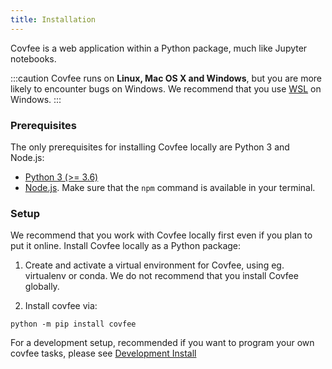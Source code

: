```yaml
---
title: Installation
---
```


Covfee is a web application within a Python package, much like Jupyter notebooks. 

:::caution
Covfee runs on **Linux, Mac OS X and Windows**, but you are more likely to encounter bugs on Windows. We recommend that you use [WSL](https://docs.microsoft.com/en-us/windows/wsl/install) on Windows.
:::

### Prerequisites

The only prerequisites for installing Covfee locally are Python 3 and Node.js:

- [Python 3 (>= 3.6)](https://www.python.org/downloads/)
- [Node.js](https://nodejs.org/en/). Make sure that the `npm` command is available in your terminal.

### Setup

We recommend that you work with Covfee locally first even if you plan to put it online. Install Covfee locally as a Python package:

1. Create and activate a virtual environment for Covfee, using eg. virtualenv or conda. We do not recommend that you install Covfee globally.

2. Install covfee via:

```
python -m pip install covfee
```

For a development setup, recommended if you want to program your own covfee tasks, please see [Development Install](development)
